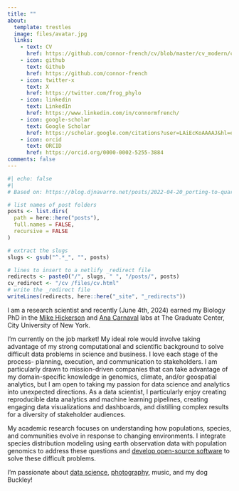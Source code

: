 ```yaml
---
title: ""
about:
  template: trestles
  image: files/avatar.jpg
  links:
    - text: CV
      href: https://github.com/connor-french/cv/blob/master/cv_modern/cv_modern.pdf
    - icon: github
      text: Github
      href: https://github.com/connor-french
    - icon: twitter-x
      text: X
      href: https://twitter.com/frog_phylo
    - icon: linkedin
      text: LinkedIn
      href: https://www.linkedin.com/in/connormfrench/
    - icon: google-scholar
      text: Google Scholar
      href: https://scholar.google.com/citations?user=LAiEcKoAAAAJ&hl=en
    - icon: orcid
      text: ORCID
      href: https://orcid.org/0000-0002-5255-3884
comments: false
---
```


```r
#| echo: false
#| 
# Based on: https://blog.djnavarro.net/posts/2022-04-20_porting-to-quarto/#netlify-redirects

# list names of post folders
posts <- list.dirs(
  path = here::here("posts"),
  full.names = FALSE,
  recursive = FALSE
)

# extract the slugs
slugs <- gsub("^.*_", "", posts)

# lines to insert to a netlify _redirect file
redirects <- paste0("/", slugs, " ", "/posts/", posts)
cv_redirect <- "/cv /files/cv.html"
# write the _redirect file
writeLines(redirects, here::here("_site", "_redirects"))

```

I am a research scientist and recently (June 4th, 2024) earned my Biology PhD in the [Mike Hickerson](https://hickerlab.wordpress.com/) and [Ana Carnaval](https://carnavallab.org/) labs at The Graduate Center, City University of New York.

I'm currently on the job market! My ideal role would involve taking advantage of my strong computational and scientific background to solve difficult data problems in science and business. I love each stage of the process- planning, execution, and communication to stakeholders. I am particularly drawn to mission-driven companies that can take advantage of my domain-specific knowledge in genomics, climate, and/or geospatial analytics, but I am open to taking my passion for data science and analytics into unexpected directions. As a data scientist, I particularly enjoy creating reproducible data analytics and machine learning pipelines, creating engaging data visualizations and dashboards, and distilling complex results for a diversity of stakeholder audiences.

My academic research focuses on understanding how populations, species, and communities evolve in response to changing environments. I integrate species distribution modeling using earth observation data with population genomics to address these questions and [develop open-source software](https://github.com/connor-french) to solve these difficult problems.

I'm passionate about [data science](posts.qmd), [photography](https://www.instagram.com/connorfrenchphotography/), music, and my dog Buckley!
